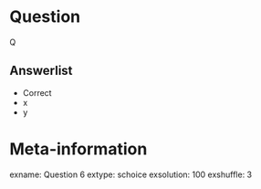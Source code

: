 
Question
========
Q

Answerlist
----------
* Correct
* x
* y


Meta-information
================
exname: Question 6
extype: schoice
exsolution: 100
exshuffle: 3
